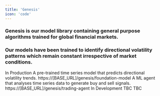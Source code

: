 ```yaml
---
title: 'Genesis'
icon: 'code'
---
```


### Genesis is our model library containing general purpose algorithms trained for global financial markets. 

### Our models have been trained to identify directional volatility patterns which remain constant irrespective of market conditions.

<CardGroup cols={1}>
  <Check>In Production</Check>
  <Card
    title="Foundation Model"
    icon="lightbulb" iconType="duotone" color="#8fbc8f"
  >
  <Tabs>
  <Tab title="Description">
    A pre-trained time series model that predicts directional volatility trends.
  </Tab>
  <Tab title="Endpoint">
    https://[BASE_URL]/genesis/foundation-model
  </Tab>
  
  </Tabs>

  </Card>
  <Card
    title="Trading Agent"
    sub
    icon="lightbulb" iconType="duotone" color="#8fbc8f"
  >
  <Tabs>
  <Tab title="Description">
    A ML agent that analyses time series data to generate buy and sell signals. 
  </Tab>
  <Tab title="Endpoint">
    https://[BASE_URL]/genesis/trading-agent
  </Tab>
  </Tabs>
  </Card>
  <Warning>In Development</Warning>
   <Card
    title="TBC"
    icon="lightbulb" iconType="duotone" color="#ffa500"
  >
  <Tabs>
  <Tab title="Description">
    TBC
  </Tab>
  <Tab title="Endpoint">
    TBC
  </Tab>
  </Tabs>
 
